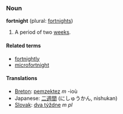 ===Noun===
'''fortnight''' (plural: [[fortnights]])

# A period of two [[week]]s.

====Related terms====
*[[fortnightly]]
*[[microfortnight]]

====Translations====
* [[Breton]]: [[pemzektez]] ''m'' -ioù
*Japanese: [[二週間]] (にしゅうかん, nishukan)
* [[Slovak]]: [[týždeň|dva týždne]] ''m pl''